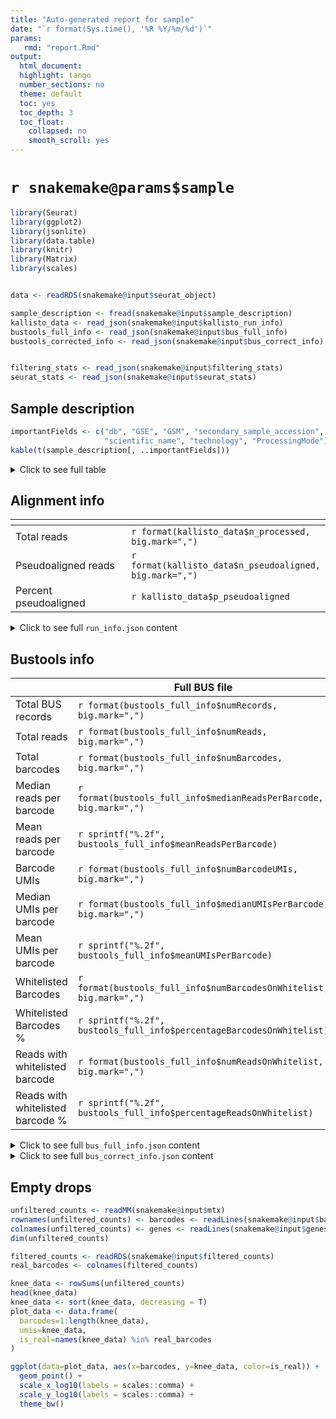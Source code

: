```yaml
---
title: "Auto-generated report for sample"
date: "`r format(Sys.time(), '%R %Y/%m/%d')`"
params:
   rmd: "report.Rmd"
output:
  html_document:
  highlight: tango
  number_sections: no
  theme: default
  toc: yes
  toc_depth: 3
  toc_float:
    collapsed: no
    smooth_scroll: yes
---
```



# `r snakemake@params$sample`

```r
library(Seurat)
library(ggplot2)
library(jsonlite)
library(data.table)
library(knitr)
library(Matrix)
library(scales)


data <- readRDS(snakemake@input$seurat_object)

sample_description <- fread(snakemake@input$sample_description)
kallisto_data <- read_json(snakemake@input$kallisto_run_info)
bustools_full_info <- read_json(snakemake@input$bus_full_info)
bustools_corrected_info <- read_json(snakemake@input$bus_correct_info)


filtering_stats <- read_json(snakemake@input$filtering_stats)
seurat_stats <- read_json(snakemake@input$seurat_stats)

```


## Sample description

```r
importantFields <- c("db", "GSE", "GSM", "secondary_sample_accession",
                     "scientific_name", "technology", "ProcessingMode")
kable(t(sample_description[, ..importantFields]))
```

<details>
<summary>Click to see full table</summary>
```r
kable(t(sample_description))
```
</details> 

## Alignment info

| <!-- -->    | <!-- -->    |
|-------------|-------------|
|Total reads           |`r format(kallisto_data$n_processed, big.mark=",")`     |
|Pseudoaligned reads   |`r format(kallisto_data$n_pseudoaligned, big.mark=",")` |
|Percent pseudoaligned |`r kallisto_data$p_pseudoaligned` |


<details>
<summary>Click to see full `run_info.json` content </summary>
```r
kallisto_data
```
</details> 

## Bustools info

| <!-- -->    | Full BUS file  | Corrected BUS file    |
|-------------|----------------|-----------------------|
|Total BUS records     |`r format(bustools_full_info$numRecords, big.mark=",")`     |`r format(bustools_corrected_info$numRecords, big.mark=",")`     |
|Total reads   |`r format(bustools_full_info$numReads, big.mark=",")`     |`r format(bustools_corrected_info$numReads, big.mark=",")`     |
|Total barcodes |`r format(bustools_full_info$numBarcodes, big.mark=",")`     |`r format(bustools_corrected_info$numBarcodes, big.mark=",")`     |
|Median reads per barcode  |`r format(bustools_full_info$medianReadsPerBarcode, big.mark=",")`     |`r format(bustools_corrected_info$medianReadsPerBarcode, big.mark=",")`     |
|Mean reads per barcode |`r sprintf("%.2f", bustools_full_info$meanReadsPerBarcode)`     |`r sprintf("%.2f", bustools_corrected_info$meanReadsPerBarcode)`     |
|Barcode UMIs |`r format(bustools_full_info$numBarcodeUMIs, big.mark=",")`|`r format(bustools_corrected_info$numBarcodeUMIs, big.mark=",")`     |
|Median UMIs per barcode |`r format(bustools_full_info$medianUMIsPerBarcode, big.mark=",")`     |`r format(bustools_corrected_info$medianUMIsPerBarcode, big.mark=",")`     |
|Mean UMIs per barcode |`r sprintf("%.2f", bustools_full_info$meanUMIsPerBarcode)`|`r sprintf("%.2f", bustools_corrected_info$meanUMIsPerBarcode)`     |
|Whitelisted Barcodes |`r format(bustools_full_info$numBarcodesOnWhitelist, big.mark=",")`|`r format(bustools_corrected_info$numBarcodesOnWhitelist, big.mark=",")`     |
|Whitelisted Barcodes % |`r sprintf("%.2f", bustools_full_info$percentageBarcodesOnWhitelist)` |`r sprintf("%.2f", bustools_corrected_info$percentageBarcodesOnWhitelist)`     |
|Reads with whitelisted barcode |`r format(bustools_full_info$numReadsOnWhitelist, big.mark=",")`  |`r format(bustools_corrected_info$numReadsOnWhitelist, big.mark=",")`     |
|Reads with whitelisted barcode % |`r sprintf("%.2f", bustools_full_info$percentageReadsOnWhitelist)` |`r sprintf("%.2f", bustools_corrected_info$percentageReadsOnWhitelist)`     |

<details>
<summary>Click to see full `bus_full_info.json` content </summary>
```r
bustools_full_info
```
</details> 

<details>
<summary>Click to see full `bus_correct_info.json` content </summary>
```r
bustools_corrected_info
```
</details> 


## Empty drops

```r

unfiltered_counts <- readMM(snakemake@input$mtx)
rownames(unfiltered_counts) <- barcodes <- readLines(snakemake@input$barcodes)
colnames(unfiltered_counts) <- genes <- readLines(snakemake@input$genes)
dim(unfiltered_counts)

filtered_counts <- readRDS(snakemake@input$filtered_counts)
real_barcodes <- colnames(filtered_counts)

knee_data <- rowSums(unfiltered_counts)
head(knee_data)
knee_data <- sort(knee_data, decreasing = T)
plot_data <- data.frame(
  barcodes=1:length(knee_data),
  umis=knee_data,
  is_real=names(knee_data) %in% real_barcodes
)

ggplot(data=plot_data, aes(x=barcodes, y=knee_data, color=is_real)) +
  geom_point() +
  scale_x_log10(labels = scales::comma) + 
  scale_y_log10(labels = scales::comma) +
  theme_bw()

```